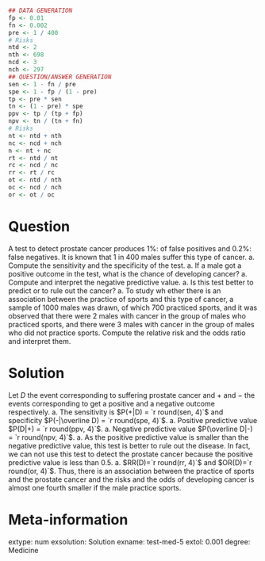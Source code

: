 
```r
## DATA GENERATION
fp <- 0.01
fn <- 0.002
pre <- 1 / 400
# Risks
ntd <- 2
nth <- 698
ncd <- 3
nch <- 297
## QUESTION/ANSWER GENERATION
sen <- 1 - fn / pre
spe <- 1 - fp / (1 - pre)
tp <- pre * sen
tn <- (1 - pre) * spe
ppv <- tp / (tp + fp)
npv <- tn / (tn + fn)
# Risks
nt <- ntd + nth
nc <- ncd + nch
n <- nt + nc
rt <- ntd / nt
rc <- ncd / nc
rr <- rt / rc
ot <- ntd / nth
oc <- ncd / nch
or <- ot / oc
```

Question
========
A test to detect prostate cancer produces 1%: of false positives and 0.2%: false negatives. It is known that 1 in 400 males suffer this type of cancer.
a. Compute the sensitivity and the specificity of the test.
a. If a male got a positive outcome in the test, what is the chance of developing cancer?
a. Compute and interpret the negative predictive value.
a. Is this test better to predict or to rule out the cancer?
a. To study wh ether there is an association between the practice of sports and this type of cancer, a sample of 1000 males was drawn, of which 700 practiced sports, and it was observed that there were 2 males with cancer in the group of males who practiced sports, and there were 3 males with cancer in the group of males who did not practice sports. Compute the relative risk and the odds ratio and interpret them. 

Solution
========
Let $D$ the event corresponding to suffering prostate cancer and $+$ and $-$ the events corresponding to get a positive and a negative outcome respectively.
a. The sensitivity is $P(+|D) = `r round(sen, 4)`$ and specificity $P(-|\overline D) = `r round(spe, 4)`$.
a. Positive predictive value $P(D|+) = `r round(ppv, 4)`$.
a. Negative predictive value $P(\overline D|-) = `r round(npv, 4)`$. 
a. As the positive predictive value is smaller than the negative predictive value, this test is better to rule out the disease. In fact, we can not use this test to detect the prostate cancer because the positive predictive value is less than 0.5.
a. $RR(D)=`r round(rr, 4)`$ and $OR(D)=`r round(or, 4)`$. Thus, there is an association between the practice of sports and the prostate cancer and the risks and the odds of developing cancer is almost one fourth smaller if    the male practice sports.

Meta-information 
================
extype: num
exsolution: Solution
exname: test-med-5
extol: 0.001
degree: Medicine
 
  
